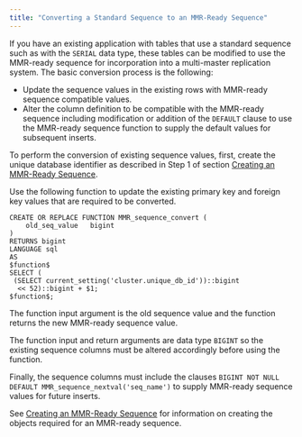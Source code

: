 ```yaml
---
title: "Converting a Standard Sequence to an MMR-Ready Sequence"
---
```


<div id="convert_to_mmr_ready" class="registered_link"></div>


If you have an existing application with tables that use a standard sequence such as with the `SERIAL` data type, these tables can be modified to use the MMR-ready sequence for incorporation into a multi-master replication system. The basic conversion process is the following:

-   Update the sequence values in the existing rows with MMR-ready sequence compatible values.
-   Alter the column definition to be compatible with the MMR-ready sequence including modification or addition of the `DEFAULT` clause to use the MMR-ready sequence function to supply the default values for subsequent inserts.

To perform the conversion of existing sequence values, first, create the unique database identifier as described in Step 1 of section [Creating an MMR-Ready Sequence](../../../06_mmr_operation/06_conflict_resolution/06_conflict_prevention_mmr_ready/#create_mmr_ready_sequence).

Use the following function to update the existing primary key and foreign key values that are required to be converted.

``` text
CREATE OR REPLACE FUNCTION MMR_sequence_convert (
    old_seq_value   bigint
)
RETURNS bigint
LANGUAGE sql
AS
$function$
SELECT (
 (SELECT current_setting('cluster.unique_db_id'))::bigint
  << 52)::bigint + $1;
$function$;
```

The function input argument is the old sequence value and the function returns the new MMR-ready sequence value.

The function input and return arguments are data type `BIGINT` so the existing sequence columns must be altered accordingly before using the function.

Finally, the sequence columns must include the clauses `BIGINT NOT NULL DEFAULT MMR_sequence_nextval('seq_name')` to supply MMR-ready sequence values for future inserts.

See [Creating an MMR-Ready Sequence](../../../06_mmr_operation/06_conflict_resolution/06_conflict_prevention_mmr_ready/#create_mmr_ready_sequence) for information on creating the objects required for an MMR-ready sequence.
